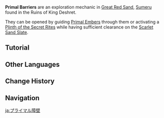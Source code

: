 {{Terminology Infobox
|image     = Tutorial Roadblocks....png
|type      = Exploration
|region    = Sumeru
|subregion = Great Red Sand
}}
'''Primal Barriers''' are an exploration mechanic in [[Great Red Sand]], [[Sumeru]] found in the Ruins of King Deshret.

They can be opened by guiding [[Primal Ember]]s through them or activating a [[Plinth of the Secret Rites]] while having sufficient clearance on the [[Scarlet Sand Slate]].

==Tutorial==
{{Tutorial|Roadblocks...}}

==Other Languages==
{{Other Languages
|en      = Primal Barrier
|zhs     = 元能屏障
|zhs_rm  = Yuánnéng Píngzhàng
|zht     = 元能屏障
|zht_rm  = Yuánnéng Píngzhàng
|zh_tl   = 
|ja      = プライマル障壁
|ja_rm   = Puraimaru Shouheki
|ja_tl   = Primal Barrier
|ko      = 태고의 장벽
|ko_rm   = Taego-ui Jangbyeok
|ko_tl   = Primal Wall
|es      = Barrera primigenia
|es_tl   = Primal Barrier
|fr      = Barrière primale
|fr_tl   = Primal Barrier
|ru      = Первозданный барьер
|ru_tl   = Primal Barrier
|th      = Primal Barrier
|vi      = Rào Chắn Nguyên Thủy
|vi_tl   = 
|de      = Urbarriere
|de_tl   = Primal Barrier
|id      = Primal Barrier
|pt      = Barreira Primordial
|pt_tl   = 
|tr      = Kadim Bariyer
|tr_tl   = 
|it      = Barriera primordiale
|it_tl   = 
}}

==Change History==
{{Change History|3.1}}

==Navigation==
{{Exploration Navbox|Sumeru}}

[[ja:プライマル障壁]]